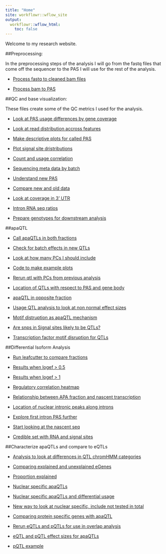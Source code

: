 ```yaml
---
title: "Home"
site: workflowr::wflow_site
output:
  workflowr::wflow_html:
    toc: false
---
```


Welcome to my research website.


##Preprocessing:

In the preprocessing steps of the analysis I will go from the fastq files that come off the sequencer to the PAS I will use for the rest of the analysis. 

* [Process fastq to cleaned bam files](fastq2bam.html)

* [Process bam to PAS](bam2pas.html) 


##QC and base visualization:

These files create some of the QC metrics I used for the analysis.

* [Look at PAS usage differences by gene coverage](PASusageQC.html) 

* [Look at read distribution accross features](Readdistagainstfeatures.html) 

* [Make descriptive plots for called PAS](PASdescriptiveplots.html)  

* [Plot signal site dristributions](signalsiteanalysis.html)

* [Count and usage correlation](corrbetweenind.html)

* [Sequencing meta data by batch](seqmetadatanalysis.html)  

* [Understand new PAS](NewvOldPeakQC.html)  

* [Compare new and old data](recomputeusageold.html)

* [Look at coverage in 3' UTR](reads2UTR.html)  

* [Intron RNA seq ratios](intonRNAratio.html)

* [Prepare genotypes for downstream analysis](geno_proc.html)

##apaQTL  


* [Call apaQTLs in both fractions](mapapaQTL.html)  

* [Check for batch effects in new QTLs](newQTLheatmap.html)  

* [Look at how many PCs I should include](choosePCs.html)

* [Code to make example plots](QTLexampleplots.html)

* [Rerun qtl with PCs from previous analysis](rerunQTL_changePC.html)

* [Location of QTLs with respect to PAS and gene body](QTLlocation.html)

* [apaQTL in opposite fraction](apaQTLoverlap.html)

* [Usage QTL analysis to look at non normal effect sizes](nonNormQTL.html)

* [Motif distruption as apaQTL mechanism](motifDisruption.html)

* [Are snps in Signal sites likely to be QTLs?](snpinSS.html)

* [Transcription factor motif disruption for QTLs](TF_motifdisrupt.html)

##Differential Isoform Analysis  

* [Run leafcutter to compare fractions](DiffIsoAnalysis.html)  

* [Results when logef > 0.5](diffiso_logef5.html)  

* [Results when logef > 1](diffuse_logef1.html) 

* [Regulatory correlation heatmap](rna_netseq_h3k12ac.html)  

* [Relationship between APA fraction and nascent transcription](nascenttranscription.html)  

* [Location of nuclear intronic peaks along introns](nucintronicanalysis.html)  

* [Explore first intron PAS further](verifyFirstintronresult.html)

* [Start looking at the nascent seq](nascentRNA.html)

* [Credible set with RNA and signal sites](HighCrediblePAS.html)

##Characterize apaQTLs and compare to eQTLs 

* [Analysis to look at differences in QTL chromHMM categories](chromHHMQTL.html)  

* [Comparing explained and unexplained eGenes](exvunexpeQTL.html)  

* [Proportion explained](propeQTLs_explained.html)

* [Nuclear specific apaQTLs](NuclearSpecAPAqtl.html)

* [Nuclear specific apaQTLs and differential usage](usageNucspecapaQTLs.html)

* [New way to look at nuclear specific, include not tested in total](NuclearSpecIncludeNotTested.html)

* [Comparing protein specific genes with apaQTL](pQTLandeQTLoverlap.html)

* [Rerun eQTLs and pQTLs for use in overlap analysis](molQTL.html)

* [eQTL and pQTL effect sizes for apaQTLs](eQTLeffectNucspecapa.html)

* [pQTL example](pQTLexampleplot.html)



